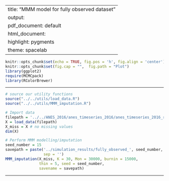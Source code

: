 
---
title: "MMM model for fully observed dataset"
output:
  pdf_document: default
  html_document:
    highlight: pygments
    theme: spacelab
---

```r
knitr::opts_chunk$set(echo = TRUE, fig.pos = 'h', fig.align = 'center')
knitr::opts_chunk$set(fig.cap = "",  fig.path = "Plot")
library(ggplot2)
require(MCMCpack)
library(RColorBrewer)
```

* * *

```r
# source our utility functions
source("../../utils/load_data.R")
source("../../utils/MMM_imputation.R")
```

```r
# Import data
filepath = '../../ANES_2016/anes_timeseries_2016/anes_timeseries_2016_rawdata.txt'
X = load_data(filepath)
X_miss = X # no missing values
dim(X)
```

```r
# Perform MMM modelling/imputation
seed_number = 15
savepath = paste('../simulation_results/fully_observed_', seed_number, '.RData', 
                 sep = '')
MMM_imputation(X_miss, K = 30, Mon = 30000, burnin = 15000, 
               thin = 5, seed = seed_number, 
               savename = savepath)
```

* * *



